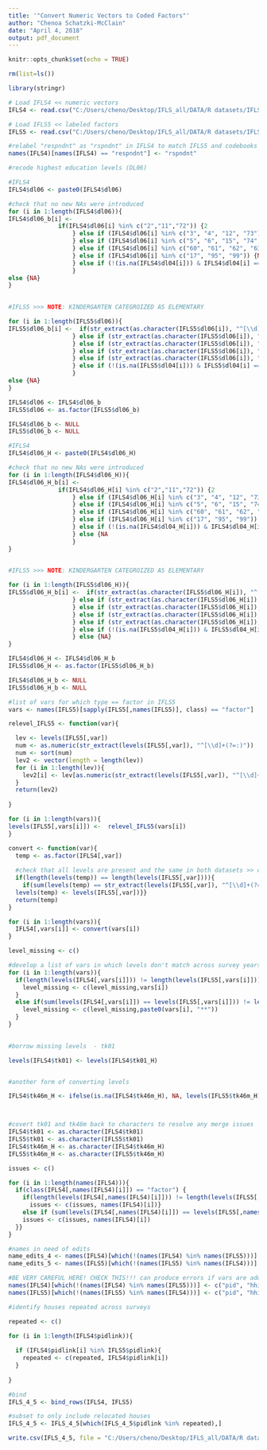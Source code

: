 ```yaml
---
title: '"Convert Numeric Vectors to Coded Factors"'
author: "Chenoa Schatzki-McClain"
date: "April 4, 2018"
output: pdf_document
---
```


```r
knitr::opts_chunk$set(echo = TRUE)
```

```r

rm(list=ls())

```

```r
library(stringr)
```

```r

# Load IFLS4 << numeric vectors
IFLS4 <- read.csv("C:/Users/cheno/Desktop/IFLS_all/DATA/R datasets/IFLS4.csv")

# Load IFLS5 << labeled factors
IFLS5 <- read.csv("C:/Users/cheno/Desktop/IFLS_all/DATA/R datasets/IFLS5.csv")

#relabel "respndnt" as "rspndnt" in IFLS4 to match IFLS5 and codebooks
names(IFLS4)[names(IFLS4) == "respndnt"] <- "rspndnt"

```

```r
#recode highest education levels (DL06)

#IFLS4
IFLS4$dl06 <- paste0(IFLS4$dl06)

#check that no new NAs were introduced
for (i in 1:length(IFLS4$dl06)){
IFLS4$dl06_b[i] <-
              if(IFLS4$dl06[i] %in% c("2","11","72")) {2
                  } else if (IFLS4$dl06[i] %in% c("3", "4", "12", "73")) {3
                  } else if (IFLS4$dl06[i] %in% c("5", "6", "15", "74", "14")) {4
                  } else if (IFLS4$dl06[i] %in% c("60", "61", "62", "63", "13")) {5
                  } else if (IFLS4$dl06[i] %in% c("17", "95", "99")) {NA
                  } else if (!(is.na(IFLS4$dl04[i])) & IFLS4$dl04[i] == 3) {1
                  }
else {NA}
}
     

#IFLS5 >>> NOTE: KINDERGARTEN CATEGROIZED AS ELEMENTARY

for (i in 1:length(IFLS5$dl06)){
IFLS5$dl06_b[i] <-  if(str_extract(as.character(IFLS5$dl06[i]), "^[\\d]+(?=:)") %in% c("2","11","72", "90")) {"2:elementary"
                  } else if (str_extract(as.character(IFLS5$dl06[i]), "^[\\d]+(?=:)") %in% c("3", "4", "12", "73")) {"3:juniorH"
                  } else if (str_extract(as.character(IFLS5$dl06[i]), "^[\\d]+(?=:)") %in% c("5", "6", "15", "74", "14")) {"4:seniorH"
                  } else if (str_extract(as.character(IFLS5$dl06[i]), "^[\\d]+(?=:)") %in% c("60", "61", "62", "63", "13")) {"5:higher"
                  } else if (str_extract(as.character(IFLS5$dl06[i]), "^[\\d]+(?=:)") %in% c("17", "95", "98", "99")) {NA
                  } else if (!(is.na(IFLS5$dl04[i])) & IFLS5$dl04[i] == "3:No") {"1:no schooling"
                  }
else {NA}
}

IFLS4$dl06 <- IFLS4$dl06_b
IFLS5$dl06 <- as.factor(IFLS5$dl06_b)

IFLS4$dl06_b <- NULL
IFLS5$dl06_b <- NULL
```

```r


#IFLS4
IFLS4$dl06_H <- paste0(IFLS4$dl06_H)

#check that no new NAs were introduced
for (i in 1:length(IFLS4$dl06_H)){
IFLS4$dl06_H_b[i] <-
              if(IFLS4$dl06_H[i] %in% c("2","11","72")) {2
                  } else if (IFLS4$dl06_H[i] %in% c("3", "4", "12", "73")) {3
                  } else if (IFLS4$dl06_H[i] %in% c("5", "6", "15", "74", "14")) {4
                  } else if (IFLS4$dl06_H[i] %in% c("60", "61", "62", "63", "13")) {5
                  } else if (IFLS4$dl06_H[i] %in% c("17", "95", "99")) {NA
                  } else if (!(is.na(IFLS4$dl04_H[i])) & IFLS4$dl04_H[i] == 3) {1
                  } else {NA
                  }
}
     

#IFLS5 >>> NOTE: KINDERGARTEN CATEGROIZED AS ELEMENTARY

for (i in 1:length(IFLS5$dl06_H)){
IFLS5$dl06_H_b[i] <-  if(str_extract(as.character(IFLS5$dl06_H[i]), "^[\\d]+(?=:)") %in% c("2","11","72", "90")) {"2:elementary"
                  } else if (str_extract(as.character(IFLS5$dl06_H[i]), "^[\\d]+(?=:)") %in% c("3", "4", "12", "73")) {"3:juniorH"
                  } else if (str_extract(as.character(IFLS5$dl06_H[i]), "^[\\d]+(?=:)") %in% c("5", "6", "15", "74", "14")) {"4:seniorH"
                  } else if (str_extract(as.character(IFLS5$dl06_H[i]), "^[\\d]+(?=:)") %in% c("60", "61", "62", "63", "13")) {"5:higher"
                  } else if (str_extract(as.character(IFLS5$dl06_H[i]), "^[\\d]+(?=:)") %in% c("17", "95", "98", "99")) {NA
                  } else if (!(is.na(IFLS5$dl04_H[i])) & IFLS5$dl04_H[i] == "3:No") {"1:no schooling"
                  } else {NA}
}

IFLS4$dl06_H <- IFLS4$dl06_H_b
IFLS5$dl06_H <- as.factor(IFLS5$dl06_H_b)

IFLS4$dl06_H_b <- NULL
IFLS5$dl06_H_b <- NULL

```

```r

#list of vars for which type == factor in IFLS5
vars <- names(IFLS5)[sapply(IFLS5[,names(IFLS5)], class) == "factor"]

```

```r

relevel_IFLS5 <- function(var){

  lev <- levels(IFLS5[,var])
  num <- as.numeric(str_extract(levels(IFLS5[,var]), "^[\\d]+(?=:)"))
  num <- sort(num)
  lev2 <- vector(length = length(lev))
  for (i in 1:length(lev)){
    lev2[i] <- lev[as.numeric(str_extract(levels(IFLS5[,var]), "^[\\d]+(?=:)")) == num[i]]
  }
  return(lev2)
  
}

```

```r

for (i in 1:length(vars)){
levels(IFLS5[,vars[i]]) <-  relevel_IFLS5(vars[i])
}

```

```r

convert <- function(var){
  temp <- as.factor(IFLS4[,var])
  
  #check that all levels are present and the same in both datasets >> could still be issues if coding is inconsistent
  if(length(levels(temp)) == length(levels(IFLS5[,var]))){
    if(sum(levels(temp) == str_extract(levels(IFLS5[,var]), "^[\\d]+(?=:)"))== length(levels(temp))){
  levels(temp) <- levels(IFLS5[,var])}}
  return(temp)
}

```

```r


for (i in 1:length(vars)){
  IFLS4[,vars[i]] <- convert(vars[i])
}


```

```r


level_missing <- c()

#develop a list of vars in which levels don't match across survey years
for (i in 1:length(vars)){
  if(length(levels(IFLS4[,vars[i]])) != length(levels(IFLS5[,vars[i]]))){
    level_missing <- c(level_missing,vars[i])
  }
  else if(sum(levels(IFLS4[,vars[i]]) == levels(IFLS5[,vars[i]])) != length(levels(IFLS4[,vars[i]]))){
    level_missing <- c(level_missing,paste0(vars[i], "**"))
  }
}
 
```



```r

#borrow missing levels  - tk01

levels(IFLS4$tk01) <- levels(IFLS4$tk01_H)


#another form of converting levels

IFLS4$tk46m_H <- ifelse(is.na(IFLS4$tk46m_H), NA, levels(IFLS5$tk46m_H)[as.numeric(as.character(IFLS4$tk46m_H))])



#covert tk01 and tk46m back to characters to resolve any merge issues
IFLS4$tk01 <- as.character(IFLS4$tk01)
IFLS5$tk01 <- as.character(IFLS5$tk01)
IFLS4$tk46m_H <- as.character(IFLS4$tk46m_H)
IFLS5$tk46m_H <- as.character(IFLS5$tk46m_H)

```


```r
issues <- c()

for (i in 1:length(names(IFLS4))){
  if(class(IFLS4[,names(IFLS4)[i]]) == "factor") {
    if(length(levels(IFLS4[,names(IFLS4)[i]])) != length(levels(IFLS5[,names(IFLS5)[i]]))){
      issues <- c(issues, names(IFLS4)[i])}
    else if (sum(levels(IFLS4[,names(IFLS4)[i]]) == levels(IFLS5[,names(IFLS5)[i]])) != length(levels(IFLS4[,names(IFLS4)[i]]))){
    issues <- c(issues, names(IFLS4)[i])
  }}
}

#names in need of edits
name_edits_4 <- names(IFLS4)[which(!(names(IFLS4) %in% names(IFLS5)))]
name_edits_5 <- names(IFLS5)[which(!(names(IFLS5) %in% names(IFLS4)))]

#BE VERY CAREFUL HERE! CHECK THIS!!! can produce errors if vars are added
names(IFLS4)[which(!(names(IFLS4) %in% names(IFLS5)))] <- c("pid", "hhid", "hhid_9", "ivwmth", "ivwyr", "hhid_9", "sc_code")
names(IFLS5)[which(!(names(IFLS5) %in% names(IFLS4)))] <- c("pid", "hhid", "hhid_9", "hhid_9", "sc_code")

#identify houses repeated across surveys

repeated <- c()

for (i in 1:length(IFLS4$pidlink)){
  
  if (IFLS4$pidlink[i] %in% IFLS5$pidlink){
    repeated <- c(repeated, IFLS4$pidlink[i])
  }
  
}

#bind
IFLS_4_5 <- bind_rows(IFLS4, IFLS5)

#subset to only include relocated houses
IFLS_4_5 <- IFLS_4_5[which(IFLS_4_5$pidlink %in% repeated),]

```

```r

write.csv(IFLS_4_5, file = "C:/Users/cheno/Desktop/IFLS_all/DATA/R datasets/IFLS_4_5.csv")

```